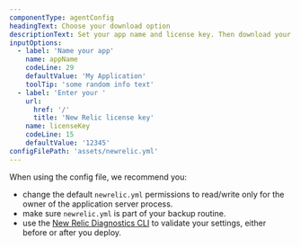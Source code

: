 ```yaml
---
componentType: agentConfig
headingText: Choose your download option
descriptionText: Set your app name and license key. Then download your custom config file. You can also use more advanced config setting, see our docs.
inputOptions:
  - label: 'Name your app'
    name: appName
    codeLine: 29
    defaultValue: 'My Application'
    toolTip: 'some random info text'
  - label: 'Enter your '
    url:
      href: '/'
      title: 'New Relic license key'
    name: licenseKey
    codeLine: 15
    defaultValue: '12345'
configFilePath: 'assets/newrelic.yml'
---
```


When using the config file, we recommend you:
  * change the default `newrelic.yml` permissions to read/write only for the owner of the application server process.
  * make sure `newrelic.yml` is part of your backup routine.
  * use the [New Relic Diagnostics CLI](https://docs.newrelic.com/docs/new-relic-solutions/solve-common-issues/diagnostics-cli-nrdiag/run-diagnostics-cli-nrdiag/) to validate your settings, either before or after you deploy.